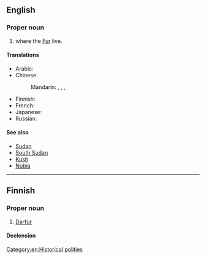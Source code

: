 ==English==
{{wikipedia}}

===Proper noun===
{{en-proper noun}}

# {{place|en|region|in western|c/Sudan}} where the [[Fur]] live.

====Translations====
{{trans-top|region in western Sudan where the Fur live}}
* Arabic: {{t|ar|دَار فُور|f}}
* Chinese:
*: Mandarin: {{t+|cmn|達爾富爾|sc=Hani}}, {{t+|cmn|达尔富尔|tr=Dá'ěrfù'ěr|sc=Hani}}, {{t|cmn|達佛|sc=Hani}}, {{t|cmn|达佛|tr=Dáfó|sc=Hani}}
{{trans-mid}}
* Finnish: {{t|fi|Darfur}}
* French: {{t+|fr|Darfour|m}}
* Japanese: {{t|ja|ダルフール|tr=Darufūru|sc=Jpan}}
* Russian: {{t+|ru|Дарфу́р|m}}
{{trans-bottom}}

====See also====
* [[Sudan]]
* [[South Sudan]]
* [[Kush]]
* [[Nubia]]
[[Category:en:Historical polities]]

----

==Finnish==

===Proper noun===
{{fi-proper noun}}

# [[Darfur#English|Darfur]]

====Declension====
{{fi-decl-risti|n=sg|Darfur|||a|i=0}}